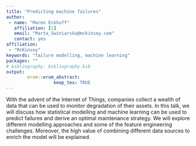 ---
title: "Predicting machine failures"
author:
 - name: "Maren Eckhoff"
   affiliation: [1]
   email: "Marta_Swiniarska@mckinsey.com"
   contact: yes
affiliation:
 - "McKinsey"
keywords: "failure modelling, machine learning"
packages: ""
# bibliography: bibliography.bib
output:  
        erum::erum_abstract:
                  keep_tex: TRUE
---

With the advent of the Internet of Things, companies collect a wealth of
data that can be used to monitor degradation of their assets. In this
talk, we will discuss how statistical modelling and machine learning can
be used to predict failures and derive an optimal maintenance strategy.
We will explore different modelling approaches and some of the feature
engineering challenges. Moreover, the high value of combining different
data sources to enrich the model will be explained.

<!--  -->
<!--  -->
<!--  -->
